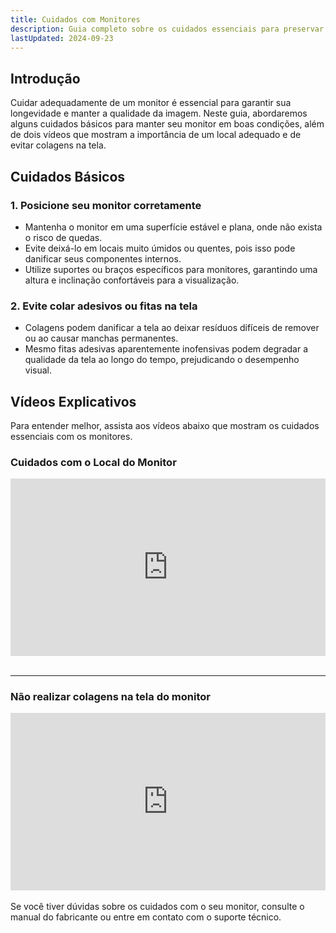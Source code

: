```yaml
---
title: Cuidados com Monitores
description: Guia completo sobre os cuidados essenciais para preservar a vida útil dos monitores.
lastUpdated: 2024-09-23
---
```



## Introdução

Cuidar adequadamente de um monitor é essencial para garantir sua longevidade e manter a qualidade da imagem. Neste guia, abordaremos alguns cuidados básicos para manter seu monitor em boas condições, além de dois vídeos que mostram a importância de um local adequado e de evitar colagens na tela.

## Cuidados Básicos

### 1. Posicione seu monitor corretamente
   - Mantenha o monitor em uma superfície estável e plana, onde não exista o risco de quedas.
   - Evite deixá-lo em locais muito úmidos ou quentes, pois isso pode danificar seus componentes internos.
   - Utilize suportes ou braços específicos para monitores, garantindo uma altura e inclinação confortáveis para a visualização.

### 2. Evite colar adesivos ou fitas na tela
   - Colagens podem danificar a tela ao deixar resíduos difíceis de remover ou ao causar manchas permanentes.
   - Mesmo fitas adesivas aparentemente inofensivas podem degradar a qualidade da tela ao longo do tempo, prejudicando o desempenho visual.

## Vídeos Explicativos

Para entender melhor, assista aos vídeos abaixo que mostram os cuidados essenciais com os monitores.

### Cuidados com o Local do Monitor

<div style="position:relative;padding-bottom:56.25%;height:0;overflow:hidden;"> 
      <iframe style="width:100%;height:100%;position:absolute;left:0px;top:0px;overflow:hidden" frameborder="0" type="text/html" src="https://www.dailymotion.com/embed/video/k1tpHpLsrTPiJvBwntg" width="100%" height="100%" allowfullscreen title="Cuidados com o Local do Monitor"> </iframe>
</div>


<br />
<hr>
</hr>

### Não realizar colagens na tela do monitor

<div style="position:relative;padding-bottom:56.25%;height:0;overflow:hidden;"> 
            <iframe style="width:100%;height:100%;position:absolute;left:0px;top:0px;overflow:hidden" frameborder="0" type="text/html" src="https://www.dailymotion.com/embed/video/k5dLCJjUh11I9RBwmAY" width="100%" height="100%" allowfullscreen title="Cuidados com o Local do Monitor"> </iframe>
</div>

<br />

<Aside type="tip">
  Se você tiver dúvidas sobre os cuidados com o seu monitor, consulte o manual do fabricante ou entre em contato com o suporte técnico.
</Aside>
